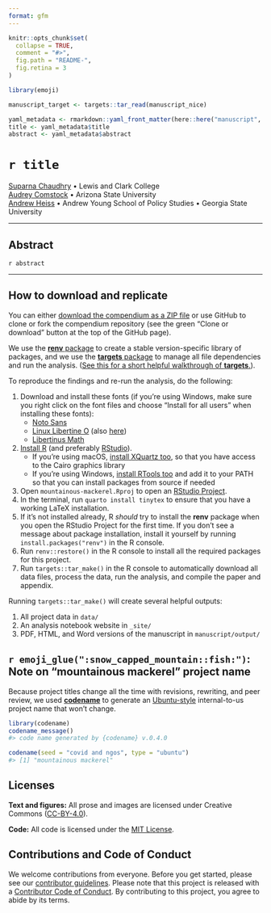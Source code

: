 ```yaml
---
format: gfm
---
```


<!-- README.md is generated from README.qmd. Please edit that file -->

```r
knitr::opts_chunk$set(
  collapse = TRUE,
  comment = "#>",
  fig.path = "README-",
  fig.retina = 3
)

library(emoji)

manuscript_target <- targets::tar_read(manuscript_nice)

yaml_metadata <- rmarkdown::yaml_front_matter(here::here("manuscript", "manuscript.qmd"))
title <- yaml_metadata$title
abstract <- yaml_metadata$abstract
```

# `r title`

<!-- badges: start -->
<!-- badges: end -->

[Suparna Chaudhry](https://www.suparnachaudhry.com/) • Lewis and Clark College  
[Audrey Comstock](https://audreylcomstock.weebly.com/) • Arizona State University  
[Andrew Heiss](https://www.andrewheiss.com/) • Andrew Young School of Policy Studies • Georgia State University

---

## Abstract

`r abstract`

---

## How to download and replicate

You can either [download the compendium as a ZIP file](/archive/main.zip) or use GitHub to clone or fork the compendium repository (see the green "Clone or download" button at the top of the GitHub page).

We use the [**renv** package](https://rstudio.github.io/renv/articles/renv.html) to create a stable version-specific library of packages, and we use the [**targets** package](https://docs.ropensci.org/targets/) to manage all file dependencies and run the analysis. ([See this for a short helpful walkthrough of **targets**.](https://books.ropensci.org/targets/walkthrough.html)).

To reproduce the findings and re-run the analysis, do the following:

1. Download and install these fonts (if you’re using Windows, make sure you right click on the font files and choose “Install for all users” when installing these fonts):
    - [Noto Sans](https://fonts.google.com/specimen/Noto+Sans)
    - [Linux Libertine O](https://www.cufonfonts.com/font/linux-libertine-o) (also [here](https://sourceforge.net/projects/linuxlibertine/))
    - [Libertinus Math](https://github.com/alerque/libertinus)
2. [Install R](https://cloud.r-project.org/) (and preferably [RStudio](https://www.rstudio.com/products/rstudio/download/#download)).
    - If you're using macOS, [install XQuartz too](https://www.xquartz.org/), so that you have access to the Cairo graphics library
    - If you’re using Windows, [install RTools too](https://cran.r-project.org/bin/windows/Rtools/) and add it to your PATH so that you can install packages from source if needed
3. Open `mountainous-mackerel.Rproj` to open an [RStudio Project](https://r4ds.had.co.nz/workflow-projects.html).
4. In the terminal, run `quarto install tinytex` to ensure that you have a working LaTeX installation.
5. If it's not installed already, R *should* try to install the **renv** package when you open the RStudio Project for the first time. If you don't see a message about package installation, install it yourself by running `install.packages("renv")` in the R console.
6. Run `renv::restore()` in the R console to install all the required packages for this project.
7. Run `targets::tar_make()` in the R console to automatically download all data files, process the data, run the analysis, and compile the paper and appendix.

Running `targets::tar_make()` will create several helpful outputs:

1. All project data in `data/`
2. An analysis notebook website in `_site/`
3. PDF, HTML, and Word versions of the manuscript in `manuscript/output/`


## `r emoji_glue(":snow_capped_mountain::fish:")`: Note on "mountainous mackerel" project name

Because project titles change all the time with revisions, rewriting, and peer review, we used [**codename**](http://svmiller.com/codename/) to generate an [Ubuntu-style](https://wiki.ubuntu.com/DevelopmentCodeNames) internal-to-us project name that won't change.

```r
library(codename)
codename_message()
#> code name generated by {codename} v.0.4.0

codename(seed = "covid and ngos", type = "ubuntu")
#> [1] "mountainous mackerel"
```


## Licenses

**Text and figures:** All prose and images are licensed under Creative Commons ([CC-BY-4.0](http://creativecommons.org/licenses/by/4.0/)).

**Code:** All code is licensed under the [MIT License](LICENSE.md).


## Contributions and Code of Conduct

We welcome contributions from everyone. Before you get started, please see our [contributor guidelines](CONTRIBUTING.md). Please note that this project is released with a [Contributor Code of Conduct](https://contributor-covenant.org/version/2/0/CODE_OF_CONDUCT.html). By contributing to this project, you agree to abide by its terms.
